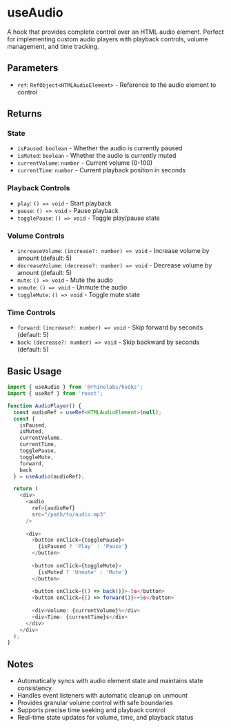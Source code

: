 # useAudio

A hook that provides complete control over an HTML audio element. Perfect for implementing custom audio players with playback controls, volume management, and time tracking.

## Parameters

- `ref`: `RefObject<HTMLAudioElement>` - Reference to the audio element to control

## Returns

### State
- `isPaused`: `boolean` - Whether the audio is currently paused
- `isMuted`: `boolean` - Whether the audio is currently muted
- `currentVolume`: `number` - Current volume (0-100)
- `currentTime`: `number` - Current playback position in seconds

### Playback Controls
- `play`: `() => void` - Start playback
- `pause`: `() => void` - Pause playback
- `togglePause`: `() => void` - Toggle play/pause state

### Volume Controls
- `increaseVolume`: `(increase?: number) => void` - Increase volume by amount (default: 5)
- `decreaseVolume`: `(decrease?: number) => void` - Decrease volume by amount (default: 5)
- `mute`: `() => void` - Mute the audio
- `unmute`: `() => void` - Unmute the audio
- `toggleMute`: `() => void` - Toggle mute state

### Time Controls
- `forward`: `(increase?: number) => void` - Skip forward by seconds (default: 5)
- `back`: `(decrease?: number) => void` - Skip backward by seconds (default: 5)

## Basic Usage

```typescript
import { useAudio } from '@rhinolabs/hooks';
import { useRef } from 'react';

function AudioPlayer() {
  const audioRef = useRef<HTMLAudioElement>(null);
  const {
    isPaused,
    isMuted,
    currentVolume,
    currentTime,
    togglePause,
    toggleMute,
    forward,
    back
  } = useAudio(audioRef);

  return (
    <div>
      <audio
        ref={audioRef}
        src="/path/to/audio.mp3"
      />
      
      <div>
        <button onClick={togglePause}>
          {isPaused ? 'Play' : 'Pause'}
        </button>
        
        <button onClick={toggleMute}>
          {isMuted ? 'Unmute' : 'Mute'}
        </button>
        
        <button onClick={() => back()}>-5s</button>
        <button onClick={() => forward()}>+5s</button>
        
        <div>Volume: {currentVolume}%</div>
        <div>Time: {currentTime}s</div>
      </div>
    </div>
  );
}
```

## Notes

- Automatically syncs with audio element state and maintains state consistency
- Handles event listeners with automatic cleanup on unmount
- Provides granular volume control with safe boundaries
- Supports precise time seeking and playback control
- Real-time state updates for volume, time, and playback status
